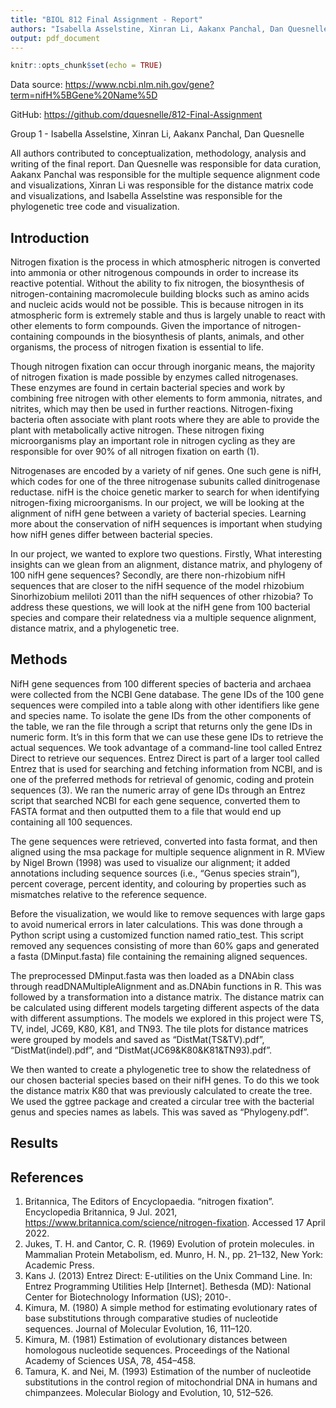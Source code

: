 ```yaml
---
title: "BIOL 812 Final Assignment - Report"
authors: "Isabella Asselstine, Xinran Li, Aakanx Panchal, Dan Quesnelle"
output: pdf_document
---
```


```r
knitr::opts_chunk$set(echo = TRUE)
```

Data source: <https://www.ncbi.nlm.nih.gov/gene?term=nifH%5BGene%20Name%5D>

GitHub: <https://github.com/dquesnelle/812-Final-Assignment>

Group 1 - Isabella Asselstine, Xinran Li, Aakanx Panchal, Dan Quesnelle

All authors contributed to conceptualization, methodology, analysis and writing of the final report. Dan Quesnelle was responsible for data curation, Aakanx Panchal was responsible for the multiple sequence alignment code and visualizations, Xinran Li was responsible for the distance matrix code and visualizations, and Isabella Asselstine was responsible for the phylogenetic tree code and visualization.

\newpage

## Introduction

Nitrogen fixation is the process in which atmospheric nitrogen is converted into ammonia or other nitrogenous compounds in order to increase its reactive potential. Without the ability to fix nitrogen, the biosynthesis of nitrogen-containing macromolecule building blocks such as amino acids and nucleic acids would not be possible. This is because nitrogen in its atmospheric form is extremely stable and thus is largely unable to react with other elements to form compounds. Given the importance of nitrogen-containing compounds in the biosynthesis of plants, animals, and other organisms, the process of nitrogen fixation is essential to life.

Though nitrogen fixation can occur through inorganic means, the majority of nitrogen fixation is made possible by enzymes called nitrogenases. These enzymes are found in certain bacterial species and work by combining free nitrogen with other elements to form ammonia, nitrates, and nitrites, which may then be used in further reactions. Nitrogen-fixing bacteria often associate with plant roots where they are able to provide the plant with metabolically active nitrogen. These nitrogen fixing microorganisms play an important role in nitrogen cycling as they are responsible for over 90% of all nitrogen fixation on earth (1).

Nitrogenases are encoded by a variety of nif genes. One such gene is nifH, which codes for one of the three nitrogenase subunits called dinitrogenase reductase. nifH is the choice genetic marker to search for when identifying nitrogen-fixing microorganisms. In our project, we will be looking at the alignment of nifH gene between a variety of bacterial species. Learning more about the conservation of nifH sequences is important when studying how nifH genes differ between bacterial species.

In our project, we wanted to explore two questions. Firstly, What interesting insights can we glean from an alignment, distance matrix, and phylogeny of 100 nifH gene sequences? Secondly, are there non-rhizobium nifH sequences that are closer to the nifH sequence of the model rhizobium Sinorhizobium meliloti 2011 than the nifH sequences of other rhizobia? To address these questions, we will look at the nifH gene from 100 bacterial species and compare their relatedness via a multiple sequence alignment, distance matrix, and a phylogenetic tree.

## Methods

NifH gene sequences from 100 different species of bacteria and archaea were collected from the NCBI Gene database. The gene IDs of the 100 gene sequences were compiled into a table along with other identifiers like gene and species name. To isolate the gene IDs from the other components of the table, we ran the file through a script that returns only the gene IDs in numeric form. It's in this form that we can use these gene IDs to retrieve the actual sequences. We took advantage of a command-line tool called Entrez Direct to retrieve our sequences. Entrez Direct is part of a larger tool called Entrez that is used for searching and fetching information from NCBI, and is one of the preferred methods for retrieval of genomic, coding and protein sequences (3). We ran the numeric array of gene IDs through an Entrez script that searched NCBI for each gene sequence, converted them to FASTA format and then outputted them to a file that would end up containing all 100 sequences.

The gene sequences were retrieved, converted into fasta format, and then aligned using the msa package for multiple sequence alignment in R. MView by Nigel Brown (1998) was used to visualize our alignment; it added annotations including sequence sources (i.e., "Genus species strain"), percent coverage, percent identity, and colouring by properties such as mismatches relative to the reference sequence.

Before the visualization, we would like to remove sequences with large gaps to avoid numerical errors in later calculations. This was done through a Python script using a customized function named ratio_test. This script removed any sequences consisting of more than 60% gaps and generated a fasta (DMinput.fasta) file containing the remaining aligned sequences.

The preprocessed DMinput.fasta was then loaded as a DNAbin class through readDNAMultipleAlignment and as.DNAbin functions in R. This was followed by a transformation into a distance matrix. The distance matrix can be calculated using different models targeting different aspects of the data with different assumptions. The models we explored in this project were TS, TV, indel, JC69, K80, K81, and TN93. The tile plots for distance matrices were grouped by models and saved as "DistMat(TS&TV).pdf", "DistMat(indel).pdf", and "DistMat(JC69&K80&K81&TN93).pdf".

We then wanted to create a phylogenetic tree to show the relatedness of our chosen bacterial species based on their nifH genes. To do this we took the distance matrix K80 that was previously calculated to create the tree. We used the ggtree package and created a circular tree with the bacterial genus and species names as labels. This was saved as "Phylogeny.pdf".

## Results

## References

1.  Britannica, The Editors of Encyclopaedia. "nitrogen fixation". Encyclopedia Britannica, 9 Jul. 2021, <https://www.britannica.com/science/nitrogen-fixation>. Accessed 17 April 2022.
2.  Jukes, T. H. and Cantor, C. R. (1969) Evolution of protein molecules. in Mammalian Protein Metabolism, ed. Munro, H. N., pp. 21--132, New York: Academic Press.
3.  Kans J. (2013) Entrez Direct: E-utilities on the Unix Command Line. In: Entrez Programming Utilities Help [Internet]. Bethesda (MD): National Center for Biotechnology Information (US); 2010-.
4.  Kimura, M. (1980) A simple method for estimating evolutionary rates of base substitutions through comparative studies of nucleotide sequences. Journal of Molecular Evolution, 16, 111--120.
5.  Kimura, M. (1981) Estimation of evolutionary distances between homologous nucleotide sequences. Proceedings of the National Academy of Sciences USA, 78, 454--458.
6.  Tamura, K. and Nei, M. (1993) Estimation of the number of nucleotide substitutions in the control region of mitochondrial DNA in humans and chimpanzees. Molecular Biology and Evolution, 10, 512--526.
